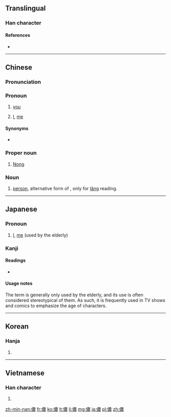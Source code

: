 {{also|侬}}
==Translingual==

===Han character===
{{Han char|rn=9|rad=人|as=13|sn=15|four=2523<sub>2</sub>|canj=人廿田女 (OTWV)|ids=⿰[[亻]][[農]]}}

====References====
* {{Han ref|kx=0118.250|dkj=01176|dj=0251.090|hdz=10225.040|uh=5102|ud=20738|bh=BBFA|bd=48122}}

----

==Chinese==
{{zh-hanzi-box|[[侬]]|[[儂]]}}

===Pronunciation===
{{zh-pron
|m=nóng
|c=nung4
|mn=lâng
|w=1non
|cat=pron,pn,n
}}

===Pronoun===
{{zh-pronoun}}

# {{context|Wu|lang=zh|sort=1non}} [[you]] {{gloss|2nd person singular pronoun}}
#: {{zh-usex|哪 能 儂 現在 上海言話 講 了 介 好？|How come '''you''' speak so well Shanghainese?|SH|link=yes}}
# {{context|poetic|lang=zh|sort=nong2}} [[I]], [[me]] {{gloss|1st person singular pronoun}}

====Synonyms====
* {{zh-l|你}}

===Proper noun===
{{zh-proper noun}}

# {{surname|lang=zh}} [[Nong]]

===Noun===
{{zh-noun}}

# {{context|Min Nan|lang=zh|sort=lâng}} [[person]], alternative form of {{zh-l|人}}, only for [[lâng]] reading.

----

==Japanese==
{{ja-kanjitab|わし|yomi=kun}}

===Pronoun===
{{ja-pos|わし|pronoun}}

# [[I]], [[me]] (used by the elderly)

===Kanji===
{{ja-kanji|grade=|rs=人13}}

====Readings====
* {{ja-readings|on=[[どう]] ([[dō]]), [[のう]] ([[nō]])|kun=[[わし]] ([[washi]])}}

====Usage notes====
The term is generally only used by the elderly, and its use is often considered stereotypical of them. As such, it is frequently used in TV shows and comics to emphasize the age of characters.

----

==Korean==

===Hanja===
{{ko-hanja|hangeul=농|rv=nong|mr=nong}}

# {{defn|lang=ko|sort=人13}}

----

==Vietnamese==

===Han character===
{{vi-hantu|[[nông]], [[nùng]], [[noọng]]|rs=人13}}

# {{defn|lang=vi|sort=人13}}

[[zh-min-nan:儂]]
[[fr:儂]]
[[ko:儂]]
[[lt:儂]]
[[li:儂]]
[[mg:儂]]
[[ja:儂]]
[[pl:儂]]
[[zh:儂]]